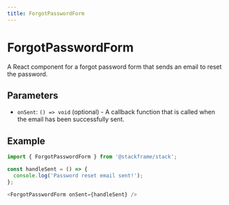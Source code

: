 ```yaml
---
title: ForgotPasswordForm
---
```


# ForgotPasswordForm

A React component for a forgot password form that sends an email to reset the password.

## Parameters

- `onSent`: `() => void` (optional) - A callback function that is called when the email has been successfully sent.

## Example

```typescript
import { ForgotPasswordForm } from '@stackframe/stack';

const handleSent = () => {
  console.log('Password reset email sent!');
};

<ForgotPasswordForm onSent={handleSent} />
```